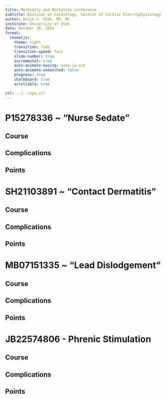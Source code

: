 ```yaml
---
title: Morbidity and Mortality Conference
subtitle: Division of Cardiology, Section of Cardiac Electrophysiology
author: Anish S. Shah, MD, MS
institute: University of Utah
date: October 30, 2024
format:
  revealjs:
    theme: night
    transition: fade
    transition-speed: fast
    slide-number: true
    incremental: true
    auto-animate-easing: ease-in-out
    auto-animate-unmatched: false
    progress: true
    chalkboard: true
    scrollable: true

csl: ../../apa.csl
---
```


# P15278336 ~ "Nurse Sedate"

## Course

## Complications

## Points

# SH21103891 ~ "Contact Dermatitis"

## Course

## Complications

## Points

# MB07151335 ~ "Lead Dislodgement"

## Course

## Complications

## Points

# JB22574806 - Phrenic Stimulation

## Course

## Complications

## Points
